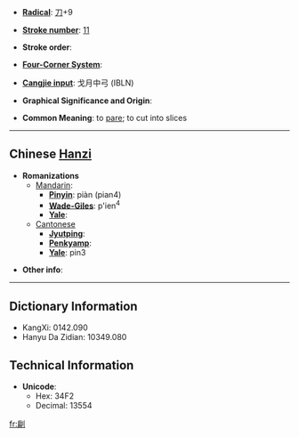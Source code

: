 * '''[[Wiktionary:Chinese radical index| Radical]]''': [[Wiktionary:Chinese radical index 刀|刀]]+9

* '''[[Wiktionary:Chinese total strokes index|Stroke number]]''': [[Wiktionary:Chinese total strokes index 11|11]]

* '''Stroke order''': 

* '''[[Wiktionary:Chinese four corner index|Four-Corner System]]''': 

* '''[[Wiktionary:Chinese Cangjie index|Cangjie input]]''': 戈月中弓 (IBLN)

* '''Graphical Significance and Origin''': 

* '''Common Meaning''': to [[pare]]; to cut into slices

----

== Chinese [[Hanzi]] ==

* '''Romanizations'''
** [[Mandarin]]:
*** '''[[Pinyin]]''': piàn (pian4)
*** '''[[Wade-Giles]]''': p'ien<sup>4</sup>
*** '''[[Yale]]''': 
**[[Cantonese]]
***'''[[Jyutping]]''':
***'''[[Penkyamp]]''': 
***'''[[Yale]]''': pin3

* '''Other info''': 

----

== Dictionary Information ==

* KangXi: 0142.090
* Hanyu Da Zidian: 10349.080

== Technical Information ==

* '''Unicode''':
** Hex: 34F2
** Decimal: 13554

[[fr:㓲]]